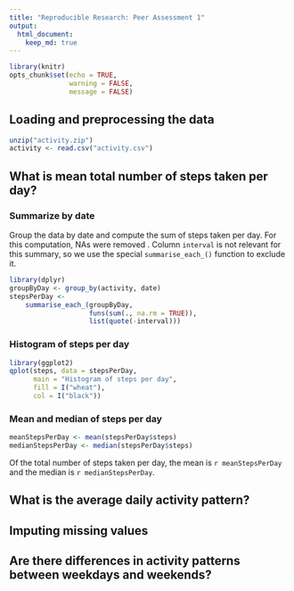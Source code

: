 ```yaml
---
title: "Reproducible Research: Peer Assessment 1"
output: 
  html_document:
    keep_md: true
---
```


```r
library(knitr)
opts_chunk$set(echo = TRUE, 
               warning = FALSE,
               message = FALSE)
```

## Loading and preprocessing the data

```r
unzip("activity.zip")
activity <- read.csv("activity.csv")
```

## What is mean total number of steps taken per day?

### Summarize by date

Group the data by date and compute the sum of steps taken per day. For this computation, NAs were removed . 
Column `interval` is not relevant for this summary, so we use the special `summarise_each_()` function to exclude it.

```r
library(dplyr)
groupByDay <- group_by(activity, date) 
stepsPerDay <- 
    summarise_each_(groupByDay, 
                    funs(sum(., na.rm = TRUE)), 
                    list(quote(-interval)))
```

### Histogram of steps per day

```r
library(ggplot2)
qplot(steps, data = stepsPerDay,
      main = "Histogram of steps per day",
      fill = I("wheat"),
      col = I("black"))
```

### Mean and median of steps per day

```r
meanStepsPerDay <- mean(stepsPerDay$steps)
medianStepsPerDay <- median(stepsPerDay$steps)
```

Of the total number of steps taken per day, the mean is `r meanStepsPerDay` and the median is `r medianStepsPerDay`.

## What is the average daily activity pattern?



## Imputing missing values



## Are there differences in activity patterns between weekdays and weekends?
